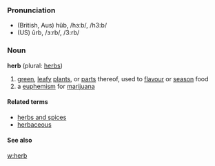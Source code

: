 ===Pronunciation===
*(British, Aus) hûb, /hɜːb/, /h3:b/
*(US) ûrb, /ɜːrb/, /3:rb/

===Noun===
'''herb''' (plural: [[herbs]])
#[[green]], [[leaf]]y [[plant]]s, or [[part]]s thereof, used to [[flavour]] or [[season]] food
#a [[euphemism]] for [[marijuana]]

====Related terms====
*[[herbs and spices]]
*[[herbaceous]]


====See also====
[[w:herb]]